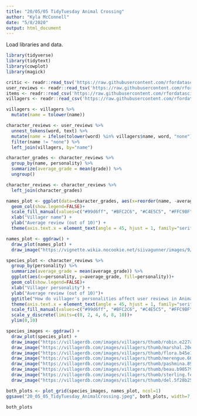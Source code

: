 ```yaml
---
title: "20/05/05 TidyTuesday Animal Crossing"
author: "Kyla McConnell"
date: "5/8/2020"
output: html_document
---
```


Load libraries and data.

```r
library(tidyverse)
library(tidytext)
library(cowplot)
library(magick)

critic <- readr::read_tsv('https://raw.githubusercontent.com/rfordatascience/tidytuesday/master/data/2020/2020-05-05/critic.tsv')
user_reviews <- readr::read_tsv('https://raw.githubusercontent.com/rfordatascience/tidytuesday/master/data/2020/2020-05-05/user_reviews.tsv')
items <- readr::read_csv('https://raw.githubusercontent.com/rfordatascience/tidytuesday/master/data/2020/2020-05-05/items.csv')
villagers <- readr::read_csv('https://raw.githubusercontent.com/rfordatascience/tidytuesday/master/data/2020/2020-05-05/villagers.csv')
```

```r
villagers <- villagers %>% 
  mutate(name = tolower(name))

character_reviews <- user_reviews %>% 
  unnest_tokens(word, text) %>%
  mutate(name = ifelse(tolower(word) %in% villagers$name, word, "none")) %>% 
  filter(name != "none") %>% 
  left_join(villagers, by="name")
```

```r
character_grades <- character_reviews %>% 
  group_by(name, personality) %>% 
  summarize(average_grade = mean(grade)) %>% 
  ungroup()

character_reviews <- character_reviews %>% 
  left_join(character_grades)
```

```r
names_plot <- ggplot(data=character_grades, aes(x=reorder(name, -average_grade), y=average_grade, fill=personality)) +
  geom_col(show.legend=FALSE)+ 
  scale_fill_manual(values=c("#99d6ff", "#BFC2C6", "#C4E5C5", "#FFC9BF", "#95E3DF", "#F6F4CB", "#f7b26d", "#CAA199"))+
  xlab("Villager name") +
  ylab("Average review (out of 10)") +
  theme(axis.text.x = element_text(angle = 45, hjust = 1, family="serif"), panel.background=element_blank(), plot.title = element_text(family = "serif"), axis.text.y = element_text(family="serif"), axis.title=element_text(family="serif"))

names_plot <- ggdraw() +
  draw_plot(names_plot) +
  draw_image("https://vignette.wikia.nocookie.net/siivagunner/images/9/99/Animal_Crossing-_New_Horizons.jpg/revision/latest?cb=20190913005933", x=0.33, y=0.2, scale=.2)

```

```r
species_plot <- character_reviews %>% 
  group_by(personality) %>% 
  summarize(average_grade = mean(average_grade)) %>%
  ggplot(aes(x=personality, y=average_grade, fill=personality))+
  geom_col(show.legend=FALSE)+ 
  xlab("Villager personality") +
  ylab("Average review (out of 10)")+
  ggtitle("How do villager's personalities affect user reviews in Animal Crossing?")+
  theme(axis.text.x = element_text(angle = 45, hjust = 1, family="serif"), panel.background=element_blank(), plot.title = element_text(family = "serif", face="bold"), axis.text.y = element_text(family="serif"), axis.title=element_text(family="serif")) + 
  scale_fill_manual(values=c("#99d6ff", "#BFC2C6", "#C4E5C5", "#FFC9BF", "#95E3DF", "#F6F4CB", "#f7b26d", "#CAA199")) +
  scale_y_discrete(limits=c(0, 2, 4, 6, 8, 10))+
  ylim(0,10)

species_images <- ggdraw() +
  draw_plot(species_plot) +
  draw_image("https://villagerdb.com/images/villagers/thumb/robin.e227ada.png", x = 0.31, y = 0.15, scale = .2) +
  draw_image("https://villagerdb.com/images/villagers/thumb/marshal.20eb375.png", x = 0.2, y = -0.05, scale = .2)+
  draw_image("https://villagerdb.com/images/villagers/thumb/flora.b45e15f.png", x = 0.09, y = 0.07, scale = .2)+
  draw_image("https://villagerdb.com/images/villagers/thumb/merengue.6609ed1.png", x = -0.03, y = 0.12, scale = .2) +
  draw_image("https://villagerdb.com/images/villagers/thumb/pashmina.8916368.png", x = 0.41, y = 0.08, scale = .2) +
  draw_image("https://villagerdb.com/images/villagers/thumb/beau.b905798.png", x = -0.12, y = 0.15, scale = .2) +
  draw_image("https://villagerdb.com/images/villagers/thumb/sterling.fef732a.png", x = -0.24, y = 0, scale = .2) +
  draw_image("https://villagerdb.com/images/villagers/thumb/del.5f28b25.png", x = -0.36, y = 0.1, scale = .2) 
```


```r
both_plots <- plot_grid(species_images, names_plot, ncol=1)
ggsave("20_05_05_TidyTuesday_AnimalCrossing.jpeg", both_plots, width=7, height=7, units="in")

both_plots
```

